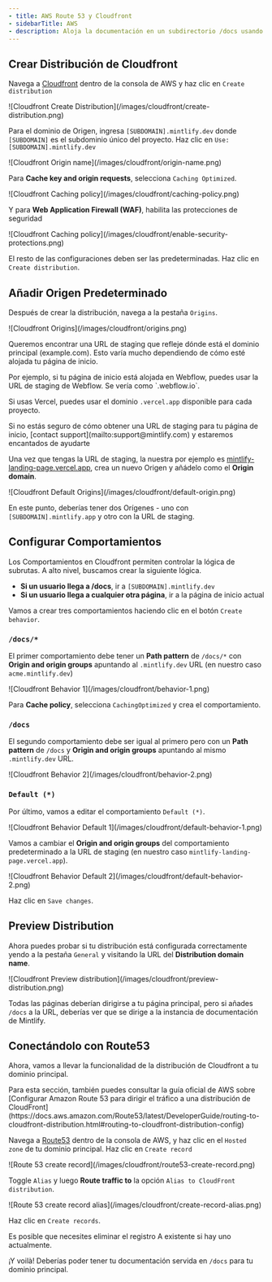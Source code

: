 ```yaml
---
- title: AWS Route 53 y Cloudfront
- sidebarTitle: AWS
- description: Aloja la documentación en un subdirectorio /docs usando servicios de AWS
---
```


## Crear Distribución de Cloudfront

Navega a [Cloudfront](https://aws.amazon.com/cloudfront) dentro de la consola de AWS y haz clic en `Create distribution`

<Frame>
  ![Cloudfront Create Distribution](/images/cloudfront/create-distribution.png)
</Frame>

Para el dominio de Origen, ingresa `[SUBDOMAIN].mintlify.dev` donde `[SUBDOMAIN]` es el subdominio único del proyecto. Haz clic en `Use: [SUBDOMAIN].mintlify.dev`

<Frame>![Cloudfront Origin name](/images/cloudfront/origin-name.png)</Frame>

Para **Cache key and origin requests**, selecciona `Caching Optimized`.

<Frame>
  ![Cloudfront Caching policy](/images/cloudfront/caching-policy.png)
</Frame>

Y para **Web Application Firewall (WAF)**, habilita las protecciones de seguridad

<Frame>
  ![Cloudfront Caching
  policy](/images/cloudfront/enable-security-protections.png)
</Frame>

El resto de las configuraciones deben ser las predeterminadas. Haz clic en `Create distribution`.

## Añadir Origen Predeterminado

Después de crear la distribución, navega a la pestaña `Origins`.

<Frame>![Cloudfront Origins](/images/cloudfront/origins.png)</Frame>

Queremos encontrar una URL de staging que refleje dónde está el dominio principal (example.com). Esto varía mucho dependiendo de cómo esté alojada tu página de inicio.

<Info>
  Por ejemplo, si tu página de inicio está alojada en Webflow, puedes usar la URL de staging de Webflow. Se vería como `.webflow.io`.

  Si usas Vercel, puedes usar el dominio `.vercel.app` disponible para cada proyecto.
</Info>

<Note>
  Si no estás seguro de cómo obtener una URL de staging para tu página de inicio, [contact
  support](mailto:support@mintlify.com) y estaremos encantados de ayudarte
</Note>

Una vez que tengas la URL de staging, la nuestra por ejemplo es [mintlify-landing-page.vercel.app](https://mintlify-landing-page.vercel.app), crea un nuevo Origen y añádelo como el **Origin domain**.

<Frame>
  ![Cloudfront Default Origins](/images/cloudfront/default-origin.png)
</Frame>

En este punto, deberías tener dos Orígenes - uno con `[SUBDOMAIN].mintlify.app` y otro con la URL de staging.

## Configurar Comportamientos

Los Comportamientos en Cloudfront permiten controlar la lógica de subrutas. A alto nivel, buscamos crear la siguiente lógica.

* **Si un usuario llega a /docs**, ir a `[SUBDOMAIN].mintlify.dev`
* **Si un usuario llega a cualquier otra página**, ir a la página de inicio actual

Vamos a crear tres comportamientos haciendo clic en el botón `Create behavior`.

### `/docs/*`

El primer comportamiento debe tener un **Path pattern** de `/docs/*` con **Origin and origin groups** apuntando al `.mintlify.dev` URL (en nuestro caso `acme.mintlify.dev`)

<Frame>![Cloudfront Behavior 1](/images/cloudfront/behavior-1.png)</Frame>

Para **Cache policy**, selecciona `CachingOptimized` y crea el comportamiento.

### `/docs`

El segundo comportamiento debe ser igual al primero pero con un **Path pattern** de `/docs` y **Origin and origin groups** apuntando al mismo `.mintlify.dev` URL.

<Frame>![Cloudfront Behavior 2](/images/cloudfront/behavior-2.png)</Frame>

### `Default (*)`

Por último, vamos a editar el comportamiento `Default (*)`.

<Frame>
  ![Cloudfront Behavior Default 1](/images/cloudfront/default-behavior-1.png)
</Frame>

Vamos a cambiar el **Origin and origin groups** del comportamiento predeterminado a la URL de staging (en nuestro caso `mintlify-landing-page.vercel.app`).

<Frame>
  ![Cloudfront Behavior Default 2](/images/cloudfront/default-behavior-2.png)
</Frame>

Haz clic en `Save changes`.

## Preview Distribution

Ahora puedes probar si tu distribución está configurada correctamente yendo a la pestaña `General` y visitando la URL del **Distribution domain name**.

<Frame>
  ![Cloudfront Preview
  distribution](/images/cloudfront/preview-distribution.png)
</Frame>

Todas las páginas deberían dirigirse a tu página principal, pero si añades `/docs` a la URL, deberías ver que se dirige a la instancia de documentación de Mintlify.

## Conectándolo con Route53

Ahora, vamos a llevar la funcionalidad de la distribución de Cloudfront a tu dominio principal.

<Note>
  Para esta sección, también puedes consultar la guía oficial de AWS sobre [Configurar Amazon Route 53 para dirigir el tráfico a una distribución de CloudFront](https://docs.aws.amazon.com/Route53/latest/DeveloperGuide/routing-to-cloudfront-distribution.html#routing-to-cloudfront-distribution-config)
</Note>

Navega a [Route53](https://aws.amazon.com/route53) dentro de la consola de AWS, y haz clic en el `Hosted zone` de tu dominio principal. Haz clic en `Create record`

<Frame>
  ![Route 53 create record](/images/cloudfront/route53-create-record.png)
</Frame>

Toggle `Alias` y luego **Route traffic to** la opción `Alias to CloudFront distribution`.

<Frame>
  ![Route 53 create record alias](/images/cloudfront/create-record-alias.png)
</Frame>

Haz clic en `Create records`.

<Note>
  Es posible que necesites eliminar el registro A existente si hay uno actualmente.
</Note>

¡Y voilà! Deberías poder tener tu documentación servida en `/docs` para tu dominio principal.
